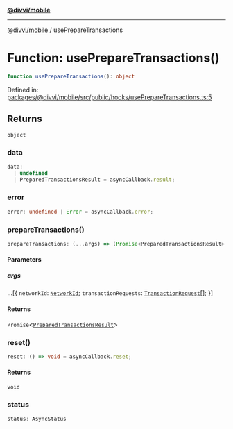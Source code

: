 [**@divvi/mobile**](../README)

---

[@divvi/mobile](../README) / usePrepareTransactions

# Function: usePrepareTransactions()

```ts
function usePrepareTransactions(): object
```

Defined in: [packages/@divvi/mobile/src/public/hooks/usePrepareTransactions.ts:5](https://github.com/divvi-xyz/divvi-mobile/blob/main/packages/@divvi/mobile/src/public/hooks/usePrepareTransactions.ts#L5)

## Returns

`object`

### data

```ts
data:
  | undefined
  | PreparedTransactionsResult = asyncCallback.result;
```

### error

```ts
error: undefined | Error = asyncCallback.error;
```

### prepareTransactions()

```ts
prepareTransactions: (...args) => (Promise<PreparedTransactionsResult> = asyncCallback.execute)
```

#### Parameters

##### args

...\[\{
`networkId`: [`NetworkId`](../type-aliases/NetworkId);
`transactionRequests`: [`TransactionRequest`](../type-aliases/TransactionRequest)[];
\}\]

#### Returns

`Promise`\<[`PreparedTransactionsResult`](../type-aliases/PreparedTransactionsResult)\>

### reset()

```ts
reset: () => void = asyncCallback.reset;
```

#### Returns

`void`

### status

```ts
status: AsyncStatus
```
